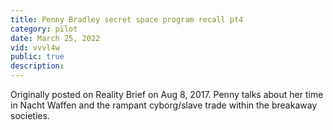```yaml
---
title: Penny Bradley secret space program recall pt4
category: pilot
date: March 25, 2022
vid: vvvl4w
public: true
description:
---
```

Originally posted on Reality Brief on Aug 8, 2017.
Penny talks about her time in Nacht Waffen and the rampant cyborg/slave trade within the breakaway societies.
